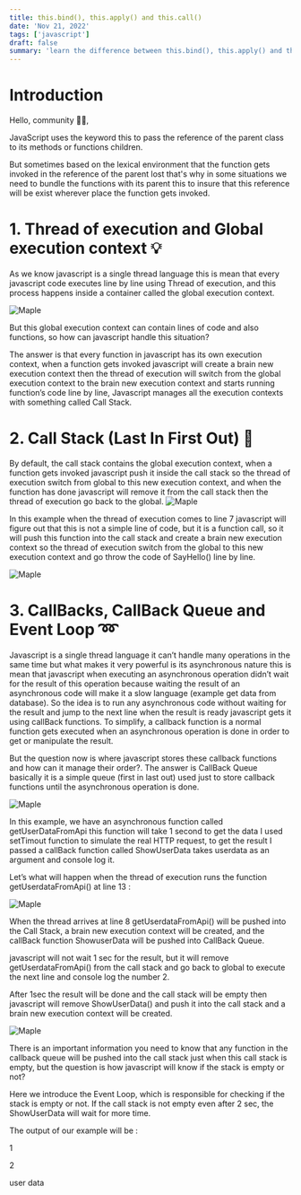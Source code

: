 ```yaml
---
title: this.bind(), this.apply() and this.call()
date: 'Nov 21, 2022'
tags: ['javascript']
draft: false
summary: 'learn the difference between this.bind(), this.apply() and this.call() and when to use them'
---
```


# Introduction

Hello, community 🙌🏻,

JavaScript uses the keyword this to pass the reference of the parent class to its methods or functions children.

But sometimes based on the lexical environment that the function gets invoked in the reference of the parent lost
that's why in some situations we need to bundle the functions with its parent this to insure that this reference will be exist wherever
place the function gets invoked.

# 1. Thread of execution and Global execution context 💡

As we know javascript is a single thread language this is mean that every javascript code executes line by line using Thread of execution, and this process happens inside a container called the global execution context.

![Maple](/static/images/js-part1/1.png)

But this global execution context can contain lines of code and also functions, so how can javascript handle this situation?

The answer is that every function in javascript has its own execution context, when a function gets invoked javascript will create a brain new execution context then the thread of execution will switch from the global execution context to the brain new execution context and starts running function’s code line by line, Javascript manages all the execution contexts with something called Call Stack.

# 2. Call Stack (Last In First Out) 🧮

By default, the call stack contains the global execution context, when a function gets invoked javascript push it inside the call stack so the thread of execution switch from global to this new execution context, and when the function has done javascript will remove it from the call stack then the thread of execution go back to the global.
![Maple](/static/images/js-part1/2.png)

In this example when the thread of execution comes to line 7 javascript will figure out that this is not a simple line of code, but it is a function call, so it will push this function into the call stack and create a brain new execution context so the thread of execution switch from the global to this new execution context and go throw the code of SayHello() line by line.

![Maple](/static/images/js-part1/3.png)

# 3. CallBacks, CallBack Queue and Event Loop ➿

Javascript is a single thread language it can’t handle many operations in the same time but what makes it very powerful is its asynchronous nature this is mean that javascript when executing an asynchronous operation didn’t wait for the result of this operation because waiting the result of an asynchronous code will make it a slow language (example get data from database). So the idea is to run any asynchronous code without waiting for the result and jump to the next line when the result is ready javascript gets it using callBack functions. To simplify, a callback function is a normal function gets executed when an asynchronous operation is done in order to get or manipulate the result.

But the question now is where javascript stores these callback functions and how can it manage their order?. The answer is CallBack Queue basically it is a simple queue (first in last out) used just to store callback functions until the asynchronous operation is done.

![Maple](/static/images/js-part1/4.png)

In this example, we have an asynchronous function called getUserDataFromApi this function will take 1 second to get the data I used setTimout function to simulate the real HTTP request, to get the result I passed a callBack function called ShowUserData takes userdata as an argument and console log it.

Let’s what will happen when the thread of execution runs the function getUserdataFromApi() at line 13 :

![Maple](/static/images/js-part1/5.png)

When the thread arrives at line 8 getUserdataFromApi() will be pushed into the Call Stack, a brain new execution context will be created, and the callBack function ShowuserData will be pushed into CallBack Queue.

javascript will not wait 1 sec for the result, but it will remove getUserdataFromApi() from the call stack and go back to global to execute the next line and console log the number 2.

After 1sec the result will be done and the call stack will be empty then javascript will remove ShowUserData() and push it into the call stack and a brain new execution context will be created.

![Maple](/static/images/js-part1/6.png)

There is an important information you need to know that any function in the callback queue will be pushed into the call stack just when this call stack is empty, but the question is how javascript will know if the stack is empty or not?

Here we introduce the Event Loop, which is responsible for checking if the stack is empty or not. If the call stack is not empty even after 2 sec, the ShowUserData will wait for more time.

The output of our example will be :

1

2

user data
